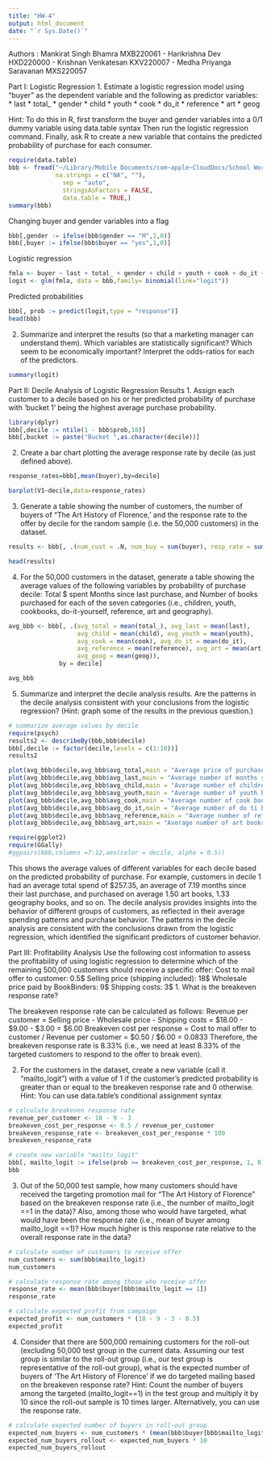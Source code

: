 ```yaml
---
title: "HW-4"
output: html_document
date: "`r Sys.Date()`"
---
```


Authors : Mankirat Singh Bhamra MXB220061 - Harikrishna Dev HXD220000 - Krishnan Venkatesan KXV220007 - Medha Priyanga Saravanan MXS220057

Part I: Logistic Regression
1. Estimate a logistic regression model using "buyer" as the dependent variable and the following as predictor variables:
* last
* total_ 
* gender 
* child 
* youth 
* cook 
* do_it 
* reference 
* art
* geog

Hint: To do this in R, first transform the buyer and gender variables into a 0/1 dummy variable using data.table syntax
Then run the logistic regression command.
Finally, ask R to create a new variable that contains the predicted probability of purchase for each consumer.

```r
require(data.table)
bbb <- fread("~/Library/Mobile Documents/com~apple~CloudDocs/School Work/Sem 2/BUAN 6337/BUAN_6337_Predictive_Analysis/HW/HW-4/BBB.csv", 
             na.strings = c("NA", ""), 
               sep = "auto",
               stringsAsFactors = FALSE,
               data.table = TRUE,)
summary(bbb)

```

Changing buyer and gender variables into a flag

```r

bbb[,gender := ifelse(bbb$gender == "M",1,0)]
bbb[,buyer := ifelse(bbb$buyer == "yes",1,0)]

```

Logistic regression

```r
fmla <- buyer ~ last + total_ + gender + child + youth + cook + do_it + reference + art + geog
logit <- glm(fmla, data = bbb,family= binomial(link="logit"))

```
Predicted probabilities 

```r
bbb[, prob := predict(logit,type = "response")]
head(bbb)
```

2. Summarize and interpret the results (so that a marketing manager can understand them). Which variables are statistically significant? Which seem to be economically important? Interpret the odds-ratios for each of the predictors.

```r

summary(logit)

```


Part II: Decile Analysis of Logistic Regression Results
1. Assign each customer to a decile based on his or her predicted probability of purchase with ‘bucket 1’ being the highest average purchase probability.

```r
library(dplyr)
bbb[,decile := ntile(1 - bbb$prob,10)]
bbb[,bucket := paste("Bucket ",as.character(decile))]

```

2. Create a bar chart plotting the average response rate by decile (as just defined above).

```r

response_rates=bbb[,mean(buyer),by=decile]

barplot(V1~decile,data=response_rates)

```

3. Generate a table showing the number of customers, the number of buyers of "The Art History of Florence,' and the response rate to the offer by decile for the random sample (i.e. the 50,000 customers) in the dataset.

```r

results <- bbb[, .(num_cust = .N, num_buy = sum(buyer), resp_rate = sum(buyer) / .N), by = decile]

head(results)

```

4. For the 50,000 customers in the dataset, generate a table showing the average values of the following variables by probability of purchase decile:
Total $ spent
Months since last purchase, and
Number of books purchased for each of the seven categories (i.e., children, youth, cookbooks, do-it-yourself, reference, art and geography).

```r

avg_bbb <- bbb[, .(avg_total = mean(total_), avg_last = mean(last), 
                   avg_child = mean(child), avg_youth = mean(youth),
                   avg_cook = mean(cook), avg_do_it = mean(do_it),
                   avg_reference = mean(reference), avg_art = mean(art),
                   avg_geog = mean(geog)), 
              by = decile]

avg_bbb

```

5. Summarize and interpret the decile analysis results. Are the patterns in the decile analysis consistent with your conclusions from the logistic regression? (Hint: graph some of the results in the previous question.)

```r
# summarize average values by decile
require(psych)
results2 <- describeBy(bbb,bbb$decile)
bbb[,decile := factor(decile,levels = c(1:10))]
results2
```
```r

plot(avg_bbb$decile,avg_bbb$avg_total,main = "Average price of purchase",xlab = "Deciles",ylab = "Average price")
plot(avg_bbb$decile,avg_bbb$avg_last,main = "Average number of months since most recent purchase",xlab = "Deciles",ylab = "Number of months since most recent purchase")
plot(avg_bbb$decile,avg_bbb$avg_child,main = "Average number of children's books purchased",xlab = "Deciles",ylab = "Average number of children's books purchased")
plot(avg_bbb$decile,avg_bbb$avg_youth,main = "Average number of youth books purchased",xlab = "Deciles",ylab = "Average number of youth books purchased")
plot(avg_bbb$decile,avg_bbb$avg_cook,main = "Average number of cook books purchased",xlab = "Deciles",ylab = "Average number of cook books purchased")
plot(avg_bbb$decile,avg_bbb$avg_do_it,main = "Average number of do ti books purchased",xlab = "Deciles",ylab = "Average number of do it books purchased")
plot(avg_bbb$decile,avg_bbb$avg_reference,main = "Average number of reference books purchased",xlab = "Deciles",ylab = "Average number of reference books purchased")
plot(avg_bbb$decile,avg_bbb$avg_art,main = "Average number of art books purchased",xlab = "Deciles",ylab = "Average number of art books purchased")

```

```r
require(ggplot2)
require(GGally)
#ggpairs(bbb,columns =7:12,aes(color = decile, alpha = 0.5))
```
This shows the average values of different variables for each decile based on the predicted probability of purchase. For example, customers in decile 1 had an average total spend of $257.35, an average of 7.19 months since their last purchase, and purchased on average 1.50 art books, 1.33 geography books, and so on. The decile analysis provides insights into the behavior of different groups of customers, as reflected in their average spending patterns and purchase behavior. The patterns in the decile analysis are consistent with the conclusions drawn from the logistic regression, which identified the significant predictors of customer behavior.

Part III: Profitability Analysis 
Use the following cost information to assess the profitability of using logistic regression to 
determine which of the remaining 500,000 customers should receive a specific offer: 
Cost to mail offer to customer: 0.5$
Selling price (shipping included): 18$
Wholesale price paid by BookBinders: 9$
Shipping costs: 3$
1. What is the breakeven response rate? 

The breakeven response rate can be calculated as follows:
Revenue per customer = Selling price - Wholesale price - Shipping costs = $18.00 - $9.00 - $3.00 = $6.00
Breakeven cost per response = Cost to mail offer to customer / Revenue per customer = $0.50 / $6.00 = 0.0833
Therefore, the breakeven response rate is 8.33% (i.e., we need at least 8.33% of the targeted customers to respond to the offer to break even).

2. For the customers in the dataset, create a new variable (call it "mailto_logit") with a value of 1 
if the customer's predicted probability is greater than or equal to the breakeven response 
rate and 0 otherwise. 
Hint: You can use data.table’s conditional assignment syntax

```r
# calculate breakeven response rate
revenue_per_customer <- 18 - 9 - 3
breakeven_cost_per_response <- 0.5 / revenue_per_customer
breakeven_response_rate <- breakeven_cost_per_response * 100
breakeven_response_rate

# create new variable "mailto_logit"
bbb[, mailto_logit := ifelse(prob >= breakeven_cost_per_response, 1, 0)]
bbb
```

3. Out of the 50,000 test sample, how many customers should have received the targeting 
promotion mail for “The Art History of Florence” based on the breakeven response rate (i.e., 
the number of mailto_logit ==1 in the data)? Also, among those who would have targeted, 
what would have been the response rate (i.e., mean of buyer among mailto_logit ==1)? How 
much higher is this response rate relative to the overall response rate in the data?

```r
# calculate number of customers to receive offer
num_customers <- sum(bbb$mailto_logit)
num_customers

# calculate response rate among those who receive offer
response_rate <- mean(bbb$buyer[bbb$mailto_logit == 1])
response_rate

# calculate expected profit from campaign
expected_profit <- num_customers * (18 - 9 - 3 - 0.5)
expected_profit
```

4. Consider that there are 500,000 remaining customers for the roll-out (excluding 50,000 test 
group in the current data. Assuming our test group is similar to the roll-out group (i.e., our 
test group is representative of the roll-out group), what is the expected number of buyers of 
'The Art History of Florence' if we do targeted mailing based on the breakeven response rate?
Hint: Count the number of buyers among the targeted (mailto_logit==1) in the test group and 
multiply it by 10 since the roll-out sample is 10 times larger. Alternatively, you can use the 
response rate.

```r

# calculate expected number of buyers in roll-out group
expected_num_buyers <- num_customers * (mean(bbb$buyer[bbb$mailto_logit == 1]) / mean(bbb$mailto_logit))
expected_num_buyers_rollout <- expected_num_buyers * 10
expected_num_buyers_rollout

```


